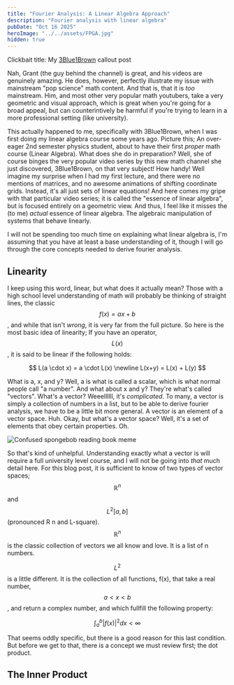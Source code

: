 ```yaml
---
title: "Fourier Analysis: A Linear Algebra Approach"
description: "Fourier analysis with linear algebra"
pubDate: "Oct 16 2025"
heroImage: "../../assets/FPGA.jpg"
hidden: true
---
```



Clickbait title: My [3Blue1Brown](https://www.youtube.com/@3blue1brown) callout post

Nah, Grant (the guy behind the channel) is great, and his videos are genuinely amazing. He does, however, perfectly illustrate my issue with mainstream "pop science" math content. And that is, that it is *too* mainstream. Him, and most other very popular math youtubers, take a very geometric and visual approach, which is great when you're going for a broad appeal, but can counterintively be harmful if you're trying to learn in a more professional setting (like university). 

This actually happened to me, specifically with 3Blue1Brown, when I was first doing my linear algebra course some years ago. Picture this; An over-eager 2nd semester physics student, about to have their first *proper* math course (Linear Algebra). What does she do in preparation? Well, she of course binges the very popular video series by this new math channel she just discovered, 3Blue1Brown, on that very subject! How handy! Well imagine my surprise when I had my first lecture, and there were no mentions of matrices, and no awesome animations of shifting coordinate grids. Instead, it's all just sets of linear equations! And here comes my gripe with that particular video series; it is called the "essence of linear algebra", but is focused entirely on a geometric view. And thus, I feel like it misses the (to me) *actual* essence of linear algebra. The algebraic manipulation of systems that behave linearly. 

I will not be spending too much time on explaining what linear algebra is, I'm assuming that you have at least a base understanding of it, though I will go through the core concepts needed to derive fourier analysis.

## Linearity

I keep using this word, linear, but what does it actually mean? Those with a high school level understanding of math will probably be thinking of straight lines, the classic $$f(x) = ax+b$$, and while that isn't *wrong*, it is very far from the full picture. So here is the most basic idea of linearity; If you have an operator, $$L(x)$$, it is said to be linear if the following holds:

$$
L(a \cdot x) = a \cdot L(x)
\newline
L(x+y) = L(x) + L(y)
$$

What is a, x, and y? Well, a is what is called a scalar, which is what normal people call "a number". And what about x and y? They're what's called "vectors". What's a vector? Weeellllll, it's *complicated*. To many, a vector is simply a collection of numbers in a list, but to be able to derive fourier analysis, we have to be a little bit more general. A vector is an element of a vector space. Huh. Okay, but what's a vector space? Well, it's a set of elements that obey certain properties. Oh.

![Confused spongebob reading book meme](../../assets/vectors_spongebob.jpg)

So that's kind of unhelpful. Understanding exactly what a vector is will require a full university level course, and I will not be going into *that* much detail here. For this blog post, it is sufficient to know of two types of vector spaces; $$ℝ^n$$ and $$L^2[a,b]$$ (pronounced R n and L-square). $$ℝ^n$$ is the classic collection of vectors we all know and love. It is a list of n numbers. 

$$L^2$$ is a little different. It is the collection of all functions, f(x), that take a real number, $$a < x < b$$, and return a complex number, and which fullfill the following property:

$$
\int_a^b |f(x)|^2 dx < \infty
$$

That seems oddly specific, but there is a good reason for this last condition. But before we get to that, there is a concept we must review first; the dot product.

## The Inner Product